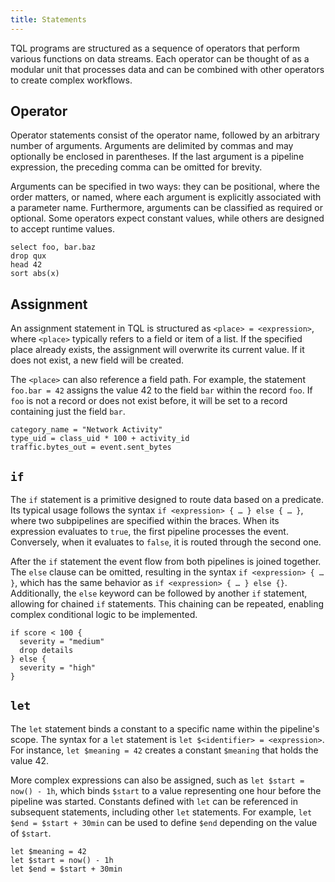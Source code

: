 ```yaml
---
title: Statements
---
```


TQL programs are structured as a sequence of operators that perform various
functions on data streams. Each operator can be thought of as a modular unit
that processes data and can be combined with other operators to create complex
workflows.

## Operator

Operator statements consist of the operator name, followed by an arbitrary
number of arguments. Arguments are delimited by commas and may optionally be
enclosed in parentheses. If the last argument is a pipeline expression, the
preceding comma can be omitted for brevity.

Arguments can be specified in two ways: they can be positional, where the order
matters, or named, where each argument is explicitly associated with a parameter
name. Furthermore, arguments can be classified as required or optional. Some
operators expect constant values, while others are designed to accept runtime
values.

```tql
select foo, bar.baz
drop qux
head 42
sort abs(x)
```

## Assignment

An assignment statement in TQL is structured as `<place> = <expression>`, where
`<place>` typically refers to a field or item of a list. If the specified place
already exists, the assignment will overwrite its current value. If it does not
exist, a new field will be created.

The `<place>` can also reference a field path. For example, the statement
`foo.bar = 42` assigns the value 42 to the field `bar` within the record `foo`.
If `foo` is not a record or does not exist before, it will be set to a record
containing just the field `bar`.

```tql
category_name = "Network Activity"
type_uid = class_uid * 100 + activity_id
traffic.bytes_out = event.sent_bytes
```

## `if`

The `if` statement is a primitive designed to route data based on a predicate.
Its typical usage follows the syntax `if <expression> { … } else { … }`, where
two subpipelines are specified within the braces. When its expression evaluates
to `true`, the first pipeline processes the event. Conversely, when it evaluates
to `false`, it is routed through the second one.

After the `if` statement the event flow from both pipelines is joined together.
The `else` clause can be omitted, resulting in the syntax `if <expression> { …
}`, which has the same behavior as `if <expression> { … } else {}`.
Additionally, the `else` keyword can be followed by another `if` statement,
allowing for chained `if` statements. This chaining can be repeated, enabling
complex conditional logic to be implemented.

```tql
if score < 100 {
  severity = "medium"
  drop details
} else {
  severity = "high"
}
```

## `let`

The `let` statement binds a constant to a specific name within the pipeline's
scope. The syntax for a `let` statement is `let $<identifier> = <expression>`.
For instance, `let $meaning = 42` creates a constant `$meaning` that holds the
value 42.

More complex expressions can also be assigned, such as `let $start = now() -
1h`, which binds `$start` to a value representing one hour before the pipeline
was started. Constants defined with `let` can be referenced in subsequent
statements, including other `let` statements. For example, `let $end = $start +
30min` can be used to define `$end` depending on the value of `$start`.

```tql
let $meaning = 42
let $start = now() - 1h
let $end = $start + 30min
```
